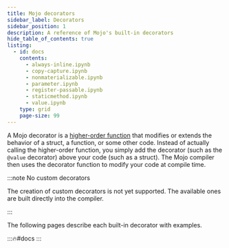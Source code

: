```yaml
---
title: Mojo decorators
sidebar_label: Decorators
sidebar_position: 1
description: A reference of Mojo's built-in decorators
hide_table_of_contents: true
listing:
  - id: docs
    contents:
      - always-inline.ipynb
      - copy-capture.ipynb
      - nonmaterializable.ipynb
      - parameter.ipynb
      - register-passable.ipynb
      - staticmethod.ipynb
      - value.ipynb
    type: grid
    page-size: 99
---
```


A Mojo decorator is a [higher-order
function](https://en.wikipedia.org/wiki/Higher-order_function) that modifies or
extends the behavior of a struct, a function, or some other code. Instead of
actually calling the higher-order function, you simply add the decorator (such
as the `@value` decorator) above your code (such as a struct). The Mojo
compiler then uses the decorator function to modify your code at compile time.

:::note No custom decorators

The creation of custom decorators is not yet supported. The available ones are
built directly into the compiler.

:::

The following pages describe each built-in decorator with examples.

:::🔥#docs
:::

